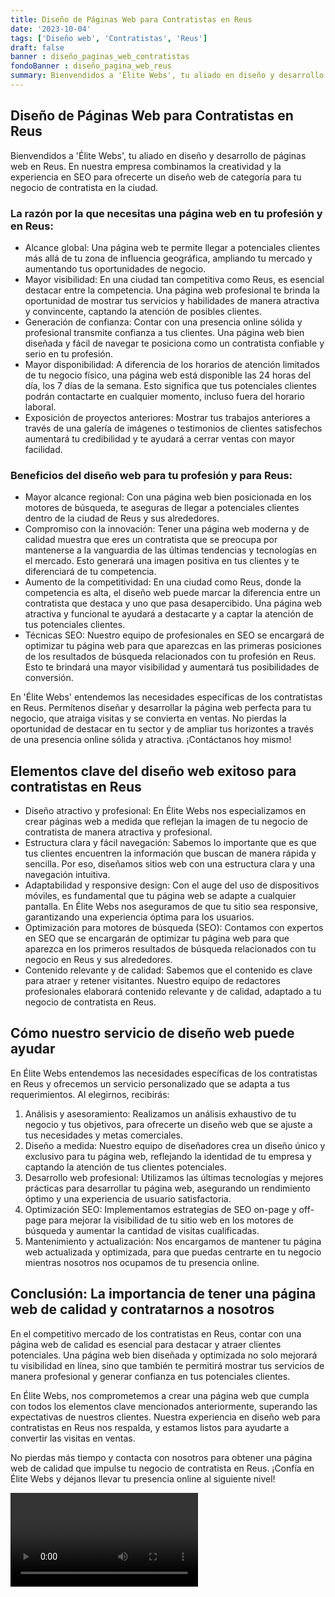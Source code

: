 ```yaml
---
title: Diseño de Páginas Web para Contratistas en Reus
date: '2023-10-04'
tags: ['Diseño web', 'Contratistas', 'Reus']
draft: false
banner : diseño_paginas_web_contratistas
fondoBanner : diseño_pagina_web_reus
summary: Bienvendidos a 'Élite Webs', tu aliado en diseño y desarrollo de páginas web en Reus. En nuestra empresa combinamos la creatividad y la experiencia en SEO para ofrecerte un diseño web de categoría para tu negocio de contratista en la ciudad.
---
```


## Diseño de Páginas Web para Contratistas en Reus

Bienvendidos a 'Élite Webs', tu aliado en diseño y desarrollo de páginas web en Reus. En nuestra empresa combinamos la creatividad y la experiencia en SEO para ofrecerte un diseño web de categoría para tu negocio de contratista en la ciudad.

### La razón por la que necesitas una página web en tu profesión y en Reus:

- Alcance global: Una página web te permite llegar a potenciales clientes más allá de tu zona de influencia geográfica, ampliando tu mercado y aumentando tus oportunidades de negocio.
- Mayor visibilidad: En una ciudad tan competitiva como Reus, es esencial destacar entre la competencia. Una página web profesional te brinda la oportunidad de mostrar tus servicios y habilidades de manera atractiva y convincente, captando la atención de posibles clientes.
- Generación de confianza: Contar con una presencia online sólida y profesional transmite confianza a tus clientes. Una página web bien diseñada y fácil de navegar te posiciona como un contratista confiable y serio en tu profesión.
- Mayor disponibilidad: A diferencia de los horarios de atención limitados de tu negocio físico, una página web está disponible las 24 horas del día, los 7 días de la semana. Esto significa que tus potenciales clientes podrán contactarte en cualquier momento, incluso fuera del horario laboral. 
- Exposición de proyectos anteriores: Mostrar tus trabajos anteriores a través de una galería de imágenes o testimonios de clientes satisfechos aumentará tu credibilidad y te ayudará a cerrar ventas con mayor facilidad.

### Beneficios del diseño web para tu profesión y para Reus:

- Mayor alcance regional: Con una página web bien posicionada en los motores de búsqueda, te aseguras de llegar a potenciales clientes dentro de la ciudad de Reus y sus alrededores.
- Compromiso con la innovación: Tener una página web moderna y de calidad muestra que eres un contratista que se preocupa por mantenerse a la vanguardia de las últimas tendencias y tecnologías en el mercado. Esto generará una imagen positiva en tus clientes y te diferenciará de tu competencia.
- Aumento de la competitividad: En una ciudad como Reus, donde la competencia es alta, el diseño web puede marcar la diferencia entre un contratista que destaca y uno que pasa desapercibido. Una página web atractiva y funcional te ayudará a destacarte y a captar la atención de tus potenciales clientes.
- Técnicas SEO: Nuestro equipo de profesionales en SEO se encargará de optimizar tu página web para que aparezcas en las primeras posiciones de los resultados de búsqueda relacionados con tu profesión en Reus. Esto te brindará una mayor visibilidad y aumentará tus posibilidades de conversión.

En 'Élite Webs' entendemos las necesidades específicas de los contratistas en Reus. Permítenos diseñar y desarrollar la página web perfecta para tu negocio, que atraiga visitas y se convierta en ventas. No pierdas la oportunidad de destacar en tu sector y de ampliar tus horizontes a través de una presencia online sólida y atractiva. ¡Contáctanos hoy mismo!

<GifSeo />

<Cta />

## Elementos clave del diseño web exitoso para contratistas en Reus

- Diseño atractivo y profesional: En Élite Webs nos especializamos en crear páginas web a medida que reflejan la imagen de tu negocio de contratista de manera atractiva y profesional.
- Estructura clara y fácil navegación: Sabemos lo importante que es que tus clientes encuentren la información que buscan de manera rápida y sencilla. Por eso, diseñamos sitios web con una estructura clara y una navegación intuitiva.
- Adaptabilidad y responsive design: Con el auge del uso de dispositivos móviles, es fundamental que tu página web se adapte a cualquier pantalla. En Élite Webs nos aseguramos de que tu sitio sea responsive, garantizando una experiencia óptima para los usuarios.
- Optimización para motores de búsqueda (SEO): Contamos con expertos en SEO que se encargarán de optimizar tu página web para que aparezca en los primeros resultados de búsqueda relacionados con tu negocio en Reus y sus alrededores.
- Contenido relevante y de calidad: Sabemos que el contenido es clave para atraer y retener visitantes. Nuestro equipo de redactores profesionales elaborará contenido relevante y de calidad, adaptado a tu negocio de contratista en Reus.

## Cómo nuestro servicio de diseño web puede ayudar

En Élite Webs entendemos las necesidades específicas de los contratistas en Reus y ofrecemos un servicio personalizado que se adapta a tus requerimientos. Al elegirnos, recibirás:

1. Análisis y asesoramiento: Realizamos un análisis exhaustivo de tu negocio y tus objetivos, para ofrecerte un diseño web que se ajuste a tus necesidades y metas comerciales.
2. Diseño a medida: Nuestro equipo de diseñadores crea un diseño único y exclusivo para tu página web, reflejando la identidad de tu empresa y captando la atención de tus clientes potenciales.
3. Desarrollo web profesional: Utilizamos las últimas tecnologías y mejores prácticas para desarrollar tu página web, asegurando un rendimiento óptimo y una experiencia de usuario satisfactoria.
4. Optimización SEO: Implementamos estrategias de SEO on-page y off-page para mejorar la visibilidad de tu sitio web en los motores de búsqueda y aumentar la cantidad de visitas cualificadas.
5. Mantenimiento y actualización: Nos encargamos de mantener tu página web actualizada y optimizada, para que puedas centrarte en tu negocio mientras nosotros nos ocupamos de tu presencia online.

## Conclusión: La importancia de tener una página web de calidad y contratarnos a nosotros

En el competitivo mercado de los contratistas en Reus, contar con una página web de calidad es esencial para destacar y atraer clientes potenciales. Una página web bien diseñada y optimizada no solo mejorará tu visibilidad en línea, sino que también te permitirá mostrar tus servicios de manera profesional y generar confianza en tus potenciales clientes.

En Élite Webs, nos comprometemos a crear una página web que cumpla con todos los elementos clave mencionados anteriormente, superando las expectativas de nuestros clientes. Nuestra experiencia en diseño web para contratistas en Reus nos respalda, y estamos listos para ayudarte a convertir las visitas en ventas.

No pierdas más tiempo y contacta con nosotros para obtener una página web de calidad que impulse tu negocio de contratista en Reus. ¡Confía en Élite Webs y déjanos llevar tu presencia online al siguiente nivel!

<Video />

<CtaBot job='Contratistas' city='Reus'/>

<Gmaps query='Reus+españa+maps' />